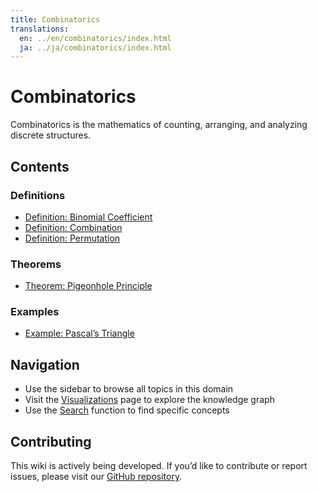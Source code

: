 ```yaml
---
title: Combinatorics
translations:
  en: ../en/combinatorics/index.html
  ja: ../ja/combinatorics/index.html
---
```


# Combinatorics

Combinatorics is the mathematics of counting, arranging, and analyzing discrete structures.

## Contents

### Definitions

- [Definition: Binomial Coefficient](def-binomial-coefficient.qmd)
- [Definition: Combination](def-combination.qmd)
- [Definition: Permutation](def-permutation.qmd)

### Theorems

- [Theorem: Pigeonhole Principle](thm-pigeonhole-principle.qmd)

### Examples

- [Example: Pascal's Triangle](ex-pascals-triangle.qmd)

## Navigation

- Use the sidebar to browse all topics in this domain
- Visit the [Visualizations](../../visualizations.html) page to explore the knowledge graph
- Use the [Search](../../search.html) function to find specific concepts

## Contributing

This wiki is actively being developed. If you'd like to contribute or report issues,
please visit our [GitHub repository](https://github.com/RK0429/ModernMath).

